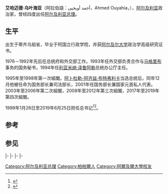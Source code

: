 {{noteTA
|1=zh-tw:歐亞希雅;zh-hans:乌叶海亚;zh-hant:烏葉海亞;
}}
{{Infobox officeholder
|name         = 艾哈迈德·乌叶海亚<br>{{small|أحمد أويحيى}}
|image        = Ahmed Ouyahia 2011-05-29.jpg
|office       = [[阿尔及利亚总理|阿尔及利亚总理]]
|president    = [[阿卜杜勒-阿齐兹·布特弗利卡|阿卜杜勒-阿齐兹·布特弗利卡]]
|term_start   = 2017年8月16日
|term_end     = 2019年3月11日
|predecessor  = [[阿卜杜勒-马吉德·塔布纳|阿卜杜勒-马吉德·塔布纳]]
|successor    = {{link-fr|努爾丁·貝多伊|NoureddineBedoui}}<small>（代總理）</small>
|president1    = [[阿卜杜勒-阿齐兹·布特弗利卡|阿卜杜勒-阿齐兹·布特弗利卡]]
|term_start1   = 2008年6月23日
|term_end1     = 2012年9月3日
|predecessor1  = [[阿卜杜勒-阿齐兹·贝勒卡迪姆|阿卜杜勒-阿齐兹·贝勒卡迪姆]]
|successor1    = [[阿卜杜勒-马利克·塞拉勒|阿卜杜勒-马利克·塞拉勒]]
|president2   = [[阿卜杜勒-阿齐兹·布特弗利卡|阿卜杜勒-阿齐兹·布特弗利卡]]
|term_start2  = 2003年5月5日
|term_end2    = 2006年5月24日
|predecessor2 = [[阿里·本·弗利斯|阿里·本·弗利斯]]
|successor2   = [[阿卜杜勒-阿齐兹·贝勒卡迪姆|阿卜杜勒-阿齐兹·贝勒卡迪姆]]
|president3   = [[利亚米纳·泽鲁阿勒|利亚米纳·泽鲁阿勒]]
|term_start3  = 1995年12月31日
|term_end3    = 1998年12月15日
|predecessor3 = [[穆克达德·西菲|穆克达德·西菲]]
|successor3   = [[斯迈尔·哈姆达尼|斯迈尔·哈姆达尼]]
|office4      = {{le|民族民主联盟|Democratic National Rally}}领袖
|term_start4  = 1999年1月26日
|term_end4    = 2019年6月25日
|predecessor4 = 
|successor4   = 
|birth_date   = {{birth date and age|1952|7|2|df=y}}
|birth_place  = {{ALG}}蒂齐乌祖省
|death_date   = 
|death_place  = 
|party        = {{le|民族民主聯盟 (阿爾及利亞)|National Rally for Democracy (Algeria)|民族民主聯盟}}领袖
|religion     = [[伊斯兰教|伊斯兰教]]
}}
'''艾哈迈德·乌叶海亚'''（阿拉伯語：أحمد أويحيى，Ahmed Ouyahia，{{bd|1952年|7月2日|}}），[[阿尔及利亚|阿尔及利亚]]政治家，曾经四度出任[[阿尔及利亚总理|阿尔及利亚总理]]。
==生平==
出生于蒂齐乌祖省，毕业于阿国立行政学院，并获[[阿尔及尔大学|阿尔及尔大学]]政治学高级研究证书。

1976－1992年先后在总统府和外交部工作。1993年任外交部负责合作与[[马格里布|马格里布]]事务的国务秘书，1994年任[[利亚米纳·泽鲁阿勒|利亚米纳·泽鲁阿勒]]总统办公厅主任。

1995年至1998年第一次組閣。[[阿卜杜勒-阿齐兹·布特弗利卡|阿卜杜勒-阿齐兹·布特弗利卡]]当选总统后，同年12月他被任命为国务部长兼司法部长，2001年任国务部长兼国家元首私人代表。2003年至2006年第二次組閣，2008年至2012年第三次組閣，2017年至2019年第四次組閣。

1999年1月26日至2019年6月25日担任{{le|民族民主聯盟 (阿爾及利亞)|National Rally for Democracy (Algeria)|民族民主聯盟}}总书记<ref>{{cite web|title=阿尔及利亚前总理涉腐遭拘押|url=https://www.ccdi.gov.cn/lswh/hwgc/201906/t20190624_196037.html}}</ref><ref>{{cite web|title=阿尔及利亚两名前总理因腐败等罪行被判刑|url=https://www.ccdi.gov.cn/lswh/hwgc/201912/t20191216_206079.html}}</ref>。
==参考==
{{Reflist}}

==参见==
{{s-start}}
{{s-gov}}
{{s-bef|before=[[穆克达德·西菲|穆克达德·西菲]]}}
{{s-ttl|title=[[阿尔及利亚总理|阿尔及利亚总理]]|years=1995－1998}}
{{s-aft|after=[[斯迈尔·哈姆达尼|斯迈尔·哈姆达尼]]}}
|-
{{s-bef|before=[[阿里·本·弗利斯|阿里·本·弗利斯]]}}
{{s-ttl|title=[[阿尔及利亚总理|阿尔及利亚总理]]|years=2003－2006}}
{{s-aft|after={{nowrap|[[阿卜杜勒-阿齐兹·贝勒卡迪姆|阿卜杜勒-阿齐兹·贝勒卡迪姆]]}}}}
|-
{{s-bef|before={{nowrap|[[阿卜杜勒-阿齐兹·贝勒卡迪姆|阿卜杜勒-阿齐兹·贝勒卡迪姆]]}}}}
{{s-ttl|title=[[阿尔及利亚总理|阿尔及利亚总理]]|years=2008－2012}}
{{s-aft|after=[[阿卜杜勒-马利克·塞拉勒|阿卜杜勒-马利克·塞拉勒]]}}
|-
{{s-bef|before={{nowrap|[[阿卜杜勒-马吉德·塔布纳|阿卜杜勒-马吉德·塔布纳]]}}}}
{{s-ttl|title=[[阿尔及利亚总理|阿尔及利亚总理]]|years=2017－2019}}
{{s-aft|after={{link-fr|努爾丁·貝多伊|NoureddineBedoui}}}}
|-
{{s-ppo}}
{{s-bef|before={{nowrap|[[利亚米纳·泽鲁阿勒|利亚米纳·泽鲁阿勒]]}}}}
{{s-ttl|title={{le|民族民主联盟|Democratic National Rally}}领袖
|years=1999年1月26日－2019年6月25日}}
{{s-aft|after=}}
{{s-end}}
{{阿尔及利亚总理}}
{{DEFAULTSORT:Ouyahia Ahmed}}
[[Category:阿尔及利亚总理|Category:阿尔及利亚总理]]
[[Category:柏柏爾人|Category:柏柏爾人]]
[[Category:阿爾及爾大學校友|Category:阿爾及爾大學校友]]